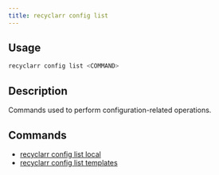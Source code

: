 ```yaml
---
title: recyclarr config list
---
```


## Usage

```js
recyclarr config list <COMMAND>
```

## Description

Commands used to perform configuration-related operations.

## Commands

- [recyclarr config list local](config-list-local.mdx)
- [recyclarr config list templates](config-list-templates.mdx)
